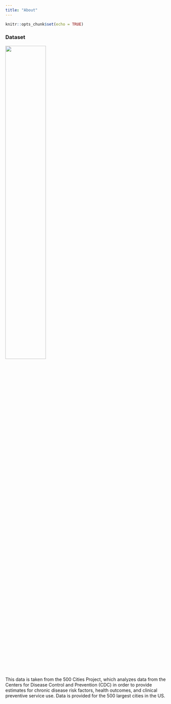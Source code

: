 ```yaml
---
title: "About"
---
```


```r
knitr::opts_chunk$set(echo = TRUE)
```

### Dataset

[<img src = "images/500-cities-logo.png" style="width:50%">](https://www.cdc.gov/500cities/about.htm)

This data is taken from the 500 Cities Project, which analyzes data from the Centers for Disease Control and Prevention (CDC) in order to provide estimates for chronic disease risk factors, health outcomes, and clinical preventive service use. Data is provided for the 500 largest cities in the US.



